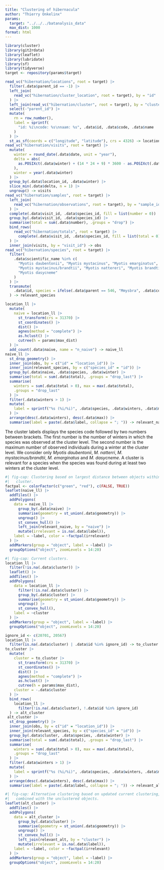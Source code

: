 ```yaml
---
title: "Clustering of hibernacula"
author: "Thierry Onkelinx"
params:
  target: "../../../batanalysis_data"
  max_dist: 1000
format: html
---
```


```r
library(cluster)
library(git2rdata)
library(leaflet)
library(lubridate)
library(sf)
library(tidyverse)
target <- repository(params$target)
```

```r
read_vc("hibernation/locations", root = target) |>
  filter(.data$parent_id == -1) |>
  left_join(
    read_vc("hibernation/cluster_location", root = target), by = "id"
  ) |>
  left_join(read_vc("hibernation/cluster", root = target), by = "cluster") |>
  select(-"parent_id") |>
  mutate(
    rn = row_number(),
    label = sprintf(
      "id: %i\ncode: %s\nnaam: %s", .data$id, .data$code, .data$name
    )
  ) |>
  st_as_sf(coords = c("longitude", "latitude"), crs = 4326) -> location_ll
read_vc("hibernation/visits", root = target) |>
  mutate(
    winter = round_date(.data$date, unit = "year"),
    delta = abs(
      as.POSIXct(.data$winter) + (14 * 24 + 9) * 3600 - as.POSIXct(.data$date)
    ),
    winter = year(.data$winter)
  ) |>
  group_by(.data$location_id, .data$winter) |>
  slice_min(.data$delta, n = 1) |>
  ungroup() -> visits
read_vc("hibernation/samples", root = target) |>
  left_join(
    read_vc("hibernation/observations", root = target), by = "sample_id"
  ) |>
  complete(.data$visit_id, .data$species_id, fill = list(number = 0)) |>
  group_by(.data$visit_id, .data$species_id) |>
  summarise(total = sum(.data$number), .groups = "drop") |>
  bind_rows(
    read_vc("hibernation/totals", root = target) |>
      complete(.data$visit_id, .data$species_id, fill = list(total = 0))
  ) |>
  inner_join(visits, by = "visit_id") -> obs
read_vc("hibernation/species", root = target) |>
  filter(
    .data$scientific_name %in% c(
      "Myotis daubentonii", "Myotis mystacinus", "Myotis emarginatus",
      "Myotis mystacinus/brandtii", "Myotis nattereri", "Myotis brandtii",
      "Myotis dasycneme"
    )
  ) |>
  transmute(
    .data$id, species = ifelse(.data$parent == 546, "Mmysbra", .data$code)
  ) -> relevant_species
```

```r
location_ll |>
  mutate(
    naive = location_ll |>
      st_transform(crs = 31370) |>
      st_coordinates() |>
      dist() |>
      agnes(method = "complete") |>
      as.hclust() |>
      cutree(h = params$max_dist)
  ) |>
  add_count(.data$naive, name = "n_naive") -> naive_ll
naive_ll |>
  st_drop_geometry() |>
  inner_join(obs, by = c("id" = "location_id")) |>
  inner_join(relevant_species, by = c("species_id" = "id")) |>
  group_by(.data$naive, .data$species, .data$winter) |>
  summarise(total = sum(.data$total), .groups = "drop_last") |>
  summarise(
    winters = sum(.data$total > 0), max = max(.data$total),
    .groups = "drop_last"
  ) |>
  filter(.data$winters > 1) |>
  mutate(
    label = sprintf("%s (%i/%i)", .data$species, .data$winters, .data$max)
  ) |>
  arrange(desc(.data$winters), desc(.data$max)) |>
  summarise(label = paste(.data$label, collapse = "; ")) -> relevant_naive
```

The cluster labels displays the species code followed by two numbers between brackets.
The first number is the number of winters in which the species was observed at the cluster level.
The second number is the maximum number of observed individuals during a winter at the cluster level.
We consider only
_Myotis daubentonii_, _M. natterri_, _M. mystacinus/brandtii_, _M. emarginatus_ and _M. dasycneme_. <!-- spell-check: ignore-->
A cluster is relevant for a species when the species was found during at least two winters at the cluster level.

```r
#| fig-cap: Clustering based on largest distance between objects within the
#|   cluster.
factpal <- colorFactor(c("green", "red"), c(FALSE, TRUE))
leaflet(naive_ll) |>
  addTiles() |>
  addPolygons(
    data = naive_ll |>
      group_by(.data$naive) |>
      summarise(geometry = st_union(.data$geometry)) |>
      ungroup() |>
      st_convex_hull() |>
      left_join(relevant_naive, by = "naive") |>
      mutate(irrelevant = is.na(.data$label)),
    label = ~label, color = ~factpal(irrelevant)
  ) |>
  addMarkers(group = "object", label = ~label) |>
  groupOptions("object", zoomLevels = 14:20)
```

```r
#| fig-cap: Current clusters.
location_ll |>
  filter(!is.na(.data$cluster)) |>
  leaflet() |>
  addTiles() |>
  addPolygons(
    data = location_ll |>
      filter(!is.na(.data$cluster)) |>
      group_by(.data$cluster) |>
      summarise(geometry = st_union(.data$geometry)) |>
      ungroup() |>
      st_convex_hull(),
    label = ~cluster
  ) |>
  addMarkers(group = "object", label = ~label) |>
  groupOptions("object", zoomLevels = 14:20)
```

```r
ignore_id <- c(20701, 20567)
location_ll |>
  filter(is.na(.data$cluster) | .data$id %in% ignore_id) -> to_cluster
to_cluster |>
  mutate(
    cluster = to_cluster |>
      st_transform(crs = 31370) |>
      st_coordinates() |>
      dist() |>
      agnes(method = "complete") |>
      as.hclust() |>
      cutree(h = params$max_dist),
    cluster = -.data$cluster
  ) |>
  bind_rows(
    location_ll |>
      filter(!is.na(.data$cluster), !.data$id %in% ignore_id)
  ) -> alt_cluster
 alt_cluster |>
  st_drop_geometry() |>
  inner_join(obs, by = c("id" = "location_id")) |>
  inner_join(relevant_species, by = c("species_id" = "id")) |>
  group_by(.data$cluster, .data$species, .data$winter) |>
  summarise(total = sum(.data$total), .groups = "drop_last") |>
  summarise(
    winters = sum(.data$total > 0), max = max(.data$total),
    .groups = "drop_last"
  ) |>
  filter(.data$winters > 1) |>
  mutate(
    label = sprintf("%s (%i/%i)", .data$species, .data$winters, .data$max)
  ) |>
  arrange(desc(.data$winters), desc(.data$max)) |>
  summarise(label = paste(.data$label, collapse = "; ")) -> relevant_alt
```

```r
#| fig-cap: Alternative clustering based on updated current clustering,
#|   combined with the unclustered objects.
leaflet(alt_cluster) |>
  addTiles() |>
  addPolygons(
    data = alt_cluster |>
      group_by(.data$cluster) |>
      summarise(geometry = st_union(.data$geometry)) |>
      ungroup() |>
      st_convex_hull() |>
      left_join(relevant_alt, by = "cluster") |>
      mutate(irrelevant = is.na(.data$label)),
    label = ~label, color = ~factpal(irrelevant)
  ) |>
  addMarkers(group = "object", label = ~label) |>
  groupOptions("object", zoomLevels = 14:20)
```
